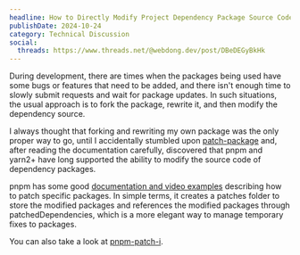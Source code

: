 ```yaml
---
headline: How to Directly Modify Project Dependency Package Source Code (node_modules)?
publishDate: 2024-10-24
category: Technical Discussion
social:
  threads: https://www.threads.net/@webdong.dev/post/DBeDEGyBkHk
---
```


During development, there are times when the packages being used have some bugs or features that need to be added, and there isn't enough time to slowly submit requests and wait for package updates. In such situations, the usual approach is to fork the package, rewrite it, and then modify the dependency source.

I always thought that forking and rewriting my own package was the only proper way to go, until I accidentally stumbled upon [patch-package](https://www.npmjs.com/package/patch-package) and, after reading the documentation carefully, discovered that pnpm and yarn2+ have long supported the ability to modify the source code of dependency packages.

pnpm has some good [documentation and video examples](https://pnpm.io/cli/patch) describing how to patch specific packages.
In simple terms, it creates a patches folder to store the modified packages and references the modified packages through patchedDependencies, which is a more elegant way to manage temporary fixes to packages.

You can also take a look at [pnpm-patch-i](https://github.com/antfu/pnpm-patch-i).
